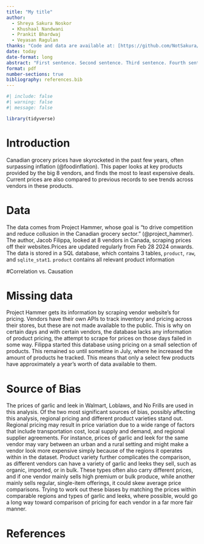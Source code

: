 ```yaml
---
title: "My title"
author: 
  - Shreya Sakura Noskor
  - Khushaal Nandwani
  - Prankit Bhardwaj
  - Veyasan Ragulan
thanks: "Code and data are available at: [https://github.com/NotSakura/ProjectHammerExcer.git](https://github.com/NotSakura/ProjectHammerExcer.git)."
date: today
date-format: long
abstract: "First sentence. Second sentence. Third sentence. Fourth sentence."
format: pdf
number-sections: true
bibliography: references.bib
---
```


```r
#| include: false
#| warning: false
#| message: false

library(tidyverse)

```


# Introduction

Canadian grocery prices have skyrocketed in the past few years, often surpassing inflation (@foodinflation). This paper looks at key products provided by the big 8 vendors, and finds the most to least expensive deals. Current prices are also compared to previous records to see trends across vendors in these products.

# Data

The data comes from Project Hammer, whose goal is "to drive competition and reduce collusion in the Canadian grocery sector." (\@project_hammer). The author, Jacob Filippa, looked at 8 vendors in Canada, scraping prices off their websites.Prices are updated regularly from Feb 28 2024 onwards. The data is stored in a SQL database, which contains 3 tables, `product`, `raw`, and `sqlite_stat1`. `product` contains all relevant product information



#Correlation vs. Causation



# Missing data
Project Hammer gets its information by scraping vendor website's for pricing. Vendors have their own APIs to track inventory and pricing across their stores, but these are not made available to the public. This is why on certain days and with certain vendors, the database lacks any information of product pricing, the attempt to scrape for prices on those days failed in some way. Filippa started this database using pricing on a small selection of products. This remained so until sometime in July, where he increased the amount of products he tracked. This means that only a select few products have approximately a year's worth of data available to them. 


# Source of Bias
The prices of garlic and leek in Walmart, Loblaws, and No Frills are used in this analysis. Of the two most significant sources of bias, possibly affecting this analysis, regional pricing and different product varieties stand out. Regional pricing may result in price variation due to a wide range of factors that include transportation cost, local supply and demand, and regional supplier agreements. For instance, prices of garlic and leek for the same vendor may vary between an urban and a rural setting and might make a vendor look more expensive simply because of the regions it operates within in the dataset. Product variety further complicates the comparison, as different vendors can have a variety of garlic and leeks they sell, such as organic, imported, or in bulk. These types often also carry different prices, and if one vendor mainly sells high premium or bulk produce, while another mainly sells regular, single-item offerings, it could skew average price comparisons. Trying to work out these biases by matching the prices within comparable regions and types of garlic and leeks, where possible, would go a long way toward comparison of pricing for each vendor in a far more fair manner.





\newpage


# References


